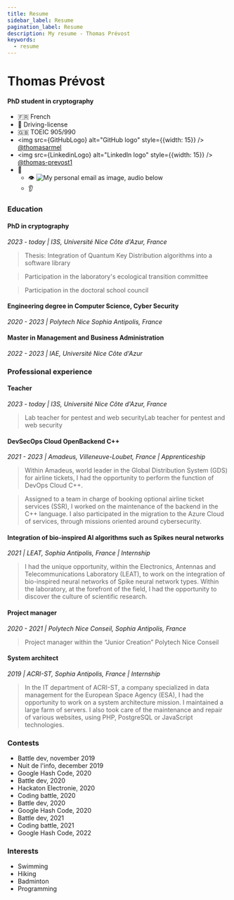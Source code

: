 ```yaml
---
title: Resume
sidebar_label: Resume
pagination_label: Resume
description: My resume - Thomas Prévost
keywords:
  - resume
---
```



# Thomas Prévost

#### PhD student in cryptography

* :fr: French
* :red_car: Driving-license
* :uk: TOEIC 905/990
* <img src={GitHubLogo} alt="GitHub logo" style={{width: 15}} /> [@thomasarmel](https://github.com/thomasarmel)
* <img src={LinkedinLogo} alt="LinkedIn logo" style={{width: 15}} /> [@thomas-prevost1](https://www.linkedin.com/in/thomas-prevost1/)
* :e-mail:
    - :eye: ![My personal email as image, audio below](images/personal_contact_mail.png)
    - :ear: <ReactAudioPlayer controls src='/audio/email_address.mp3' />

### Education

#### PhD in cryptography
*2023 - today | I3S, Université Nice Côte d'Azur, France*

> Thesis: Integration of Quantum Key Distribution algorithms into a software library

> Participation in the laboratory's ecological transition committee

> Participation in the doctoral school council

#### Engineering degree in Computer Science, Cyber Security
*2020 - 2023 | Polytech Nice Sophia Antipolis, France*

#### Master in Management and Business Administration
*2022 - 2023 | IAE, Université Nice Côte d'Azur*

### Professional experience

#### Teacher
*2023 - today | I3S, Université Nice Côte d'Azur, France*

> Lab teacher for pentest and web securityLab teacher for pentest and web security

#### DevSecOps Cloud OpenBackend C++

*2021 - 2023 | Amadeus, Villeneuve-Loubet, France | Apprenticeship*

> Within Amadeus, world leader in the Global Distribution System (GDS) for airline tickets, I had the opportunity to perform the function of DevOps Cloud C++.

> Assigned to a team in charge of booking optional airline ticket services (SSR), I worked on the maintenance of the backend in the C++ language. I also participated in the migration to the Azure Cloud of services, through missions oriented around cybersecurity.


#### Integration of bio-inspired AI algorithms such as Spikes neural networks

*2021 | LEAT, Sophia Antipolis, France | Internship*

> I had the unique opportunity, within the Electronics, Antennas and Telecommunications Laboratory (LEAT), to work on the integration of bio-inspired neural networks of Spike neural network types. Within the laboratory, at the forefront of the field, I had the opportunity to discover the culture of scientific research.

#### Project manager

*2020 - 2021 | Polytech Nice Conseil, Sophia Antipolis, France*

> Project manager within the “Junior Creation” Polytech Nice Conseil

#### System architect

*2019 | ACRI-ST, Sophia Antipolis, France | Internship*

> In the IT department of ACRI-ST, a company specialized in data management for the European Space Agency (ESA), I had the opportunity to work on a system architecture mission. I maintained a large farm of servers. I also took care of the maintenance and repair of various websites, using PHP, PostgreSQL or JavaScript technologies.

### Contests

- Battle dev, november 2019
- Nuit de l'info, december 2019
- Google Hash Code, 2020
- Battle dev, 2020
- Hackaton Electronie, 2020
- Coding battle, 2020
- Battle dev, 2020
- Google Hash Code, 2020
- Battle dev, 2021
- Coding battle, 2021
- Google Hash Code, 2022

### Interests

- Swimming
- Hiking
- Badminton
- Programming